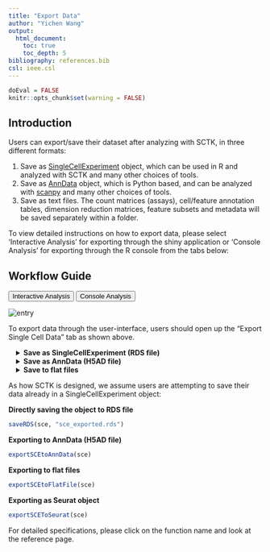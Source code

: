 ```yaml
---
title: "Export Data"
author: "Yichen Wang"
output:
  html_document:
    toc: true
    toc_depth: 5
bibliography: references.bib
csl: ieee.csl
---
```


```r
doEval = FALSE
knitr::opts_chunk$set(warning = FALSE)
```

````{=html}
<head>
<meta name="viewport" content="width=device-width, initial-scale=1">
</head>
<body>
````

## Introduction

Users can export/save their dataset after analyzing with SCTK, in three different formats:

1. Save as [SingleCellExperiment](https://rdrr.io/bioc/SingleCellExperiment/man/SingleCellExperiment.html) object, which can be used in R and analyzed with SCTK and many other choices of tools.  
2. Save as [AnnData](https://anndata.readthedocs.io/en/latest/anndata.AnnData.html) object, which is Python based, and can be analyzed with [scanpy](https://scanpy.readthedocs.io/en/stable/) and many other choices of tools.  
3. Save as text files. The count matrices (assays), cell/feature annotation tables, dimension reduction matrices, feature subsets and metadata will be saved separately within a folder.  

To view detailed instructions on how to export data, please select 'Interactive Analysis' for exporting through the shiny application or 'Console Analysis' for exporting through the R console from the tabs below: <br>

## Workflow Guide

````{=html}
<div class="tab">
  <button class="tablinks" onclick="openTab(event, 'interactive')" id="ia-button">Interactive Analysis</button>
  <button class="tablinks" onclick="openTab(event, 'console')" id="console-button">Console Analysis</button>
</div>

<div id="interactive" class="tabcontent">
````

![entry](ui_screenshots/export/export_ui_entry.png)\

To export data through the user-interface, users should open up the "Export Single Cell Data" tab as shown above.  

````{=html}
 <style>
div.offset { background-color:inherit ; border-radius: 5px; margin-left: 15px;}
</style>
<div class = "offset">
<details>
  <summary><b>Save as SingleCellExperiment (RDS file)</b></summary>
````

![RDS](ui_screenshots/export/export_ui_rds.png)\

To save the analysis to RDS file, users need to:  

1. Select the path at **"Select directory"**  
2. Choose the option **"Download as RDS file"** from the radiobuttons  
3. Specify the file name at the text input **"File Name"**  
4. Click on **"Download"** button  

````{=html}
</details>
<details>
  <summary><b>Save as AnnData (H5AD file)</b></summary>
````

![anndata](ui_screenshots/export/export_ui_anndata.png)\

The simplest steps to save the analysis to AnnData format is similar as how users save an RDS file.
To save the analysis to RDS file, users need to:  

1. Select the path at **"Select directory"**  
2. Choose the option **"Python annData object"** from the radiobuttons  
3. Specify the file name at the text input **"File Name"**  
4. Click on **"Download"** button  

For Python's AnnData object, there are a few more specifications.  

- Unlike the data structure (SingleCellExperiment) that SCTK adopts, AnnData does not hold multiple assays at the same time. Users will need to make sure which assay should be the main count matrix to use, at the selection input "**select assays**".  
- Anndata offers the functionality to compress the saved file, so users can also choose to increase the compression level at the numeric input **"Compression Opts"**.  
- Usually the specified main matrix will be saved as a sparse matrix, which saves a lot of computation memory. Users can also choose to save it as dense matrix by checking the option **"Force Dense"**.  
- If **"Overwrite"** is checked, the exported file will be directly written to the specified path. If it is unchecked, the data will not be exported if a file with the same name and path already exists.  

````{=html}
</details>
<details>
  <summary><b>Save to flat files</b></summary>
````

![flat](ui_screenshots/export/export_ui_flat.png)\

Similarly,  

1. Select the path at **"Select directory"**  
2. Choose the option **"Flat text files"** from the radiobuttons  
3. Specify the file name at the text input **"File prefix"**  
4. Click on **"Download"** button  

As mentioned at the beginning of the documentation, there will be several files for different information being saved. SCTK will create a directory under the path that users select at the first step, named by "File prefix", all text files will be stored in this folder.  

For additional specifications:  

- If **"Gzip Compress"** is checked, each of the file will be compressed within the output folder.  
- If **"Overwrite"** is checked, the exported file will be directly written to the specified path. If it is unchecked, the data will not be exported if a file with the same name and path already exists.  

````{=html}
</details>
</div>
</div>

<div id="console" class="tabcontent">
````

As how SCTK is designed, we assume users are attempting to save their data already in a SingleCellExperiment object: 

**Directly saving the object to RDS file**

```R
saveRDS(sce, "sce_exported.rds")
```

**Exporting to AnnData (H5AD file)**

```R
exportSCEtoAnnData(sce)
```


**Exporting to flat files**

```R
exportSCEtoFlatFile(sce)
```

**Exporting as Seurat object**

```R
exportSCEToSeurat(sce)
```

For detailed specifications, please click on the function name and look at the reference page.

````{=html} 
</div>
<script>
document.getElementById("ia-button").click();
</script>
</body>
````